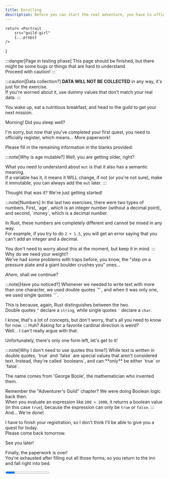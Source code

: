 ```yaml
---
title: Enrolling
description: Before you can start the real adventure, you have to officially register on the Adventurer's Guild...
---
```


    return <Portrait 
        src="guild-girl" 
        {...props} 
    />
}

:::danger[Page in testing phase]
This page should be finished, but there might be some bugs or things that are hard to understand.  
Proceed with caution!
:::

:::caution[Data collection?]
**DATA WILL NOT BE COLLECTED** in any way, it's just for the exercise.  
If you're worried about it, use dummy values that don't match your real data.
:::

You wake up, eat a nutritious breakfast, and head to the guild to get your next mission.

<Guild>
Morning! Did you sleep well?

I'm sorry, but now that you've completed your first quest, you need to officially register, which means... More paperwork!

Please fill in the remaining information in the blanks provided:
</Guild>

<CodeQuestion 
  id="4-1"
  question="Fill in your name and age:"
/>
:::note[Why is age mutable?]
Well, you are getting older, right?  

What you need to understand about `mut` is that it also has a semantic meaning.  
If a variable has it, it means it WILL change, if not (or you're not sure), make it immutable, you can always add the `mut` later.
:::

<Checkpoint id="4-1">
<Guild>
Thought that was it? We're just getting started!
</Guild>

<CodeQuestion 
  id="4-2"
  question="Enter your height (meters), weight (kilograms) and current money:"
/>
</Checkpoint>

<Checkpoint id="4-2">
:::note[Numbers]
In the last two exercises, there were two types of numbers.  
First, `age`, which is an integer number (without a decimal point), and second, `money`, which is a decimal number.  

In Rust, these numbers are completely different and cannot be mixed in any way.  
For example, if you try to do `2 + 1.5`, you will get an error saying that you can't add an integer and a decimal.

You don't need to worry about this at the moment, but keep it in mind.
:::
<Guild>
Why do we need your weight?  
We've had some problems with traps before, you know, the "step on a pressure plate and a giant boulder crushes you" ones...  

*Ahem*, shall we continue?
</Guild>
<CodeQuestion 
  id="4-3"
  question="Enter your initials and your favourite cardinal point (N / S / E / W):"
/>
</Checkpoint>

<Checkpoint id="4-3">
:::note[Have you noticed?]
Whenever we needed to write text with more than one character, we used double quotes `"`, and when it was only one, we used single quotes `'`.

This is because, again, Rust distinguishes between the two.  
Double quotes `"` declare a `string`, while single quotes `'` declare a `char`.

I know, that's a lot of concepts, but don't worry, that's all you need to know for now.
:::
<Guild>
Huh? Asking for a favorite cardinal direction is weird?  
Well... I can't really argue with that.

Unfortunately, there's only one form left, let's get to it!
</Guild>
<CodeQuestion 
  id="4-4"
  question="Answer with true or false to the following questions:"
/>
</Checkpoint>

<Checkpoint id="4-4">
:::note[Why I don't need to use quotes this time?]
While text is written in double quotes, `true` and `false` are special values that aren't considered text.  
Instead, they're called `booleans`, and can **only** be either `true` or `false`.  

The name comes from 'George Boole', the mathematician who invented them.

Remember the "Adventurer's Guild" chapter? We were doing Boolean logic back then.  
When you evaluate an expression like `200 < 1000`, it returns a boolean value (in this case `true`), because the expression can only be `true` or `false`.
:::
<Guild>
And... We're done!  

I have to finish your registration, so I don't think I'll be able to give you a quest for today.  
Please come back tomorrow.

See you later!
</Guild>

Finally, the paperwork is over!  
You're exhausted after filling out all those forms, so you return to the inn and fall right into bed.

</Checkpoint>

<Progress id="4" total={4} />